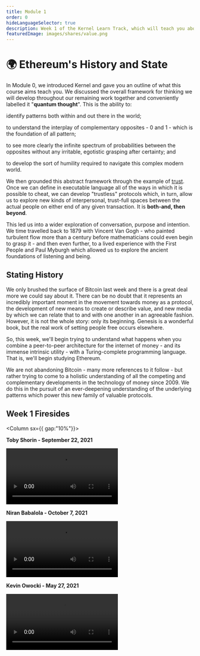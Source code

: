 ```yaml
---
title: Module 1
order: 0
hideLanguageSelector: true
description: Week 1 of the Kernel Learn Track, which will teach you about the ideas behind Ethereum and how they relate to building a better web.
featuredImage: images/shares/value.png
---
```


# 🌍 Ethereum's History and State

In Module 0, we introduced Kernel and gave you an outline of what this course aims teach you. We discussed the overall framework for thinking we will develop throughout our remaining work together and conveniently labelled it "**quantum thought**". This is the ability to:

<Process> 

identify patterns both within and out there in the world; 

to understand the interplay of complementary opposites - 0 and 1 - which is the foundation of all pattern; 

to see more clearly the infinite spectrum of probabilities between the opposites without any irritable, egotistic grasping after 
certainty; and 

to develop the sort of humility required to navigate this complex modern world.

</Process>

We then grounded this abstract framework through the example of [trust](/learn/module-0/trust). Once we can define in executable language all of the ways in which it is possible to cheat, we can develop "trustless" protocols which, in turn, allow us to explore new kinds of interpersonal, trust-full spaces between the actual people on either end of any given transaction. It is **both-and, then beyond**.

This led us into a wider exploration of conversation, purpose and intention. We time travelled back to 1879 with Vincent Van Gogh - who painted <Link to="https://www.brainpickings.org/2014/11/13/van-gogh-starry-night-fluid-dynamics-animation/" >turbulent flow</Link> more than a century before mathematicians could even begin to grasp it - and then even further, to a lived experience with the First People and Paul Myburgh which allowed us to explore the ancient foundations of listening and being.

## Stating History

We only brushed the surface of Bitcoin last week and there is a great deal more we could say 
about it. There can be no doubt that it represents an incredibly important moment in the 
movement towards money as a protocol, the development of new means to create or describe value, 
and new media by which we can relate that to and with one another in an agreeable fashion. 
However, it is not the whole story: only its beginning. Genesis is a wonderful book, but the 
real work of setting people free occurs elsewhere.

So, this week, we'll begin trying to understand what happens when you combine a peer-to-peer 
architecture for the internet of money - and its immense intrinsic utility - with a Turing-complete 
programming language. That is, we'll begin studying Ethereum. 

We are not abandoning Bitcoin - many more references to it follow - but rather trying to come 
to a holistic understanding of all the competing and complementary developments in the technology 
of money since 2009. We do this in the pursuit of an ever-deepening understanding of the 
underlying patterns which power this new family of valuable protocols.

## Week 1 Firesides 

<Column sx={{ gap:"10%"}}>

<Box>

**Toby Shorin - September 22, 2021**

<Video src="https://www.youtube-nocookie.com/embed/t2bNGRfwNDw?start=335" />

</Box>

<Box>

**Niran Babalola - October 7, 2021**

<Video src="https://www.youtube-nocookie.com/embed/uN4g0Sr3jhs?start=406" />

</Box>

<Box>

**Kevin Owocki - May 27, 2021**

<Video src="https://www.youtube-nocookie.com/embed/5fLOj79f2kw?start=560" />

</Box>

</Column>

